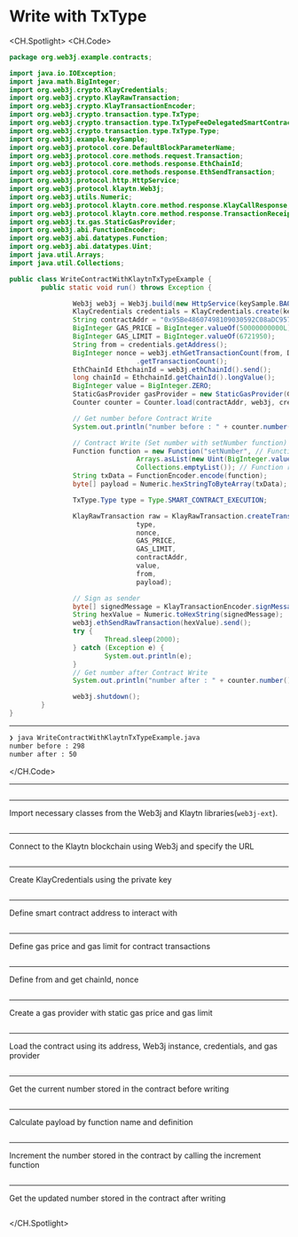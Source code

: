 # Write with TxType



<CH.Spotlight>
<CH.Code>

```java WriteContractWithKlaytnTxTypeExample.java
package org.web3j.example.contracts;

import java.io.IOException;
import java.math.BigInteger;
import org.web3j.crypto.KlayCredentials;
import org.web3j.crypto.KlayRawTransaction;
import org.web3j.crypto.KlayTransactionEncoder;
import org.web3j.crypto.transaction.type.TxType;
import org.web3j.crypto.transaction.type.TxTypeFeeDelegatedSmartContractExecution;
import org.web3j.crypto.transaction.type.TxType.Type;
import org.web3j.example.keySample;
import org.web3j.protocol.core.DefaultBlockParameterName;
import org.web3j.protocol.core.methods.request.Transaction;
import org.web3j.protocol.core.methods.response.EthChainId;
import org.web3j.protocol.core.methods.response.EthSendTransaction;
import org.web3j.protocol.http.HttpService;
import org.web3j.protocol.klaytn.Web3j;
import org.web3j.utils.Numeric;
import org.web3j.protocol.klaytn.core.method.response.KlayCallResponse;
import org.web3j.protocol.klaytn.core.method.response.TransactionReceipt;
import org.web3j.tx.gas.StaticGasProvider;
import org.web3j.abi.FunctionEncoder;
import org.web3j.abi.datatypes.Function;
import org.web3j.abi.datatypes.Uint;
import java.util.Arrays;
import java.util.Collections;

public class WriteContractWithKlaytnTxTypeExample {
        public static void run() throws Exception {

                Web3j web3j = Web3j.build(new HttpService(keySample.BAOBAB_URL));
                KlayCredentials credentials = KlayCredentials.create(keySample.LEGACY_KEY_privkey);
                String contractAddr = "0x95Be48607498109030592C08aDC9577c7C2dD505";
                BigInteger GAS_PRICE = BigInteger.valueOf(50000000000L);
                BigInteger GAS_LIMIT = BigInteger.valueOf(6721950);
                String from = credentials.getAddress();
                BigInteger nonce = web3j.ethGetTransactionCount(from, DefaultBlockParameterName.LATEST).send()
                                .getTransactionCount();
                EthChainId EthchainId = web3j.ethChainId().send();
                long chainId = EthchainId.getChainId().longValue();
                BigInteger value = BigInteger.ZERO;
                StaticGasProvider gasProvider = new StaticGasProvider(GAS_PRICE, GAS_LIMIT);
                Counter counter = Counter.load(contractAddr, web3j, credentials.convertToCredentials(), gasProvider);

                // Get number before Contract Write
                System.out.println("number before : " + counter.number().send());

                // Contract Write (Set number with setNumber function)
                Function function = new Function("setNumber", // Function name
                                Arrays.asList(new Uint(BigInteger.valueOf(50))), // Function input parameters
                                Collections.emptyList()); // Function returned parameters
                String txData = FunctionEncoder.encode(function);
                byte[] payload = Numeric.hexStringToByteArray(txData);

                TxType.Type type = Type.SMART_CONTRACT_EXECUTION;

                KlayRawTransaction raw = KlayRawTransaction.createTransaction(
                                type,
                                nonce,
                                GAS_PRICE,
                                GAS_LIMIT,
                                contractAddr,
                                value,
                                from,
                                payload);

                // Sign as sender
                byte[] signedMessage = KlayTransactionEncoder.signMessage(raw, chainId, credentials);
                String hexValue = Numeric.toHexString(signedMessage);
                web3j.ethSendRawTransaction(hexValue).send();
                try {
                        Thread.sleep(2000);
                } catch (Exception e) {
                        System.out.println(e);
                }
                // Get number after Contract Write
                System.out.println("number after : " + counter.number().send());

                web3j.shutdown();
        }
}

```




---
```zsh output
❯ java WriteContractWithKlaytnTxTypeExample.java
number before : 298
number after : 50
```
</CH.Code>






---



```java WriteContractWithKlaytnTxTypeExample.java focus=

```
---
Import necessary classes from the Web3j and Klaytn libraries(`web3j-ext`).
```java WriteContractWithKlaytnTxTypeExample.java focus=3:26

```
---
Connect to the Klaytn blockchain using Web3j and specify the URL
```java WriteContractWithKlaytnTxTypeExample.java focus=31

```
---
Create KlayCredentials using the private key
```java WriteContractWithKlaytnTxTypeExample.java focus=32

```
---
Define smart contract address to interact with
```java WriteContractWithKlaytnTxTypeExample.java focus=33

```
---
Define gas price and gas limit for contract transactions
```java WriteContractWithKlaytnTxTypeExample.java focus=34:35

```
---
Define from and get chainId, nonce
```java WriteContractWithKlaytnTxTypeExample.java focus=36:40

```
---
Create a gas provider with static gas price and gas limit
```java WriteContractWithKlaytnTxTypeExample.java focus=42

```
---
Load the contract using its address, Web3j instance, credentials, and gas provider
```java WriteContractWithKlaytnTxTypeExample.java focus=43

```
---
Get the current number stored in the contract before writing
```java WriteContractWithKlaytnTxTypeExample.java focus=46

```
---
Calculate payload by function name and definition
```java WriteContractWithKlaytnTxTypeExample.java focus=48:53

```
---
Increment the number stored in the contract by calling the increment function
```java WriteContractWithKlaytnTxTypeExample.java focus=55:70

```
---
Get the updated number stored in the contract after writing
```java WriteContractWithKlaytnTxTypeExample.java focus=77

```


</CH.Spotlight>
